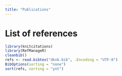 ```yaml
---
title: "Publications"
---
```


# List of references
```r
library(knitcitations)
library(RefManageR)
cleanbib()
refs <- read.bibtex("dknb.bib", .Encoding = "UTF-8")
BibOptions(sorting = "none")
sort(refs, sorting = "ynt")
```
